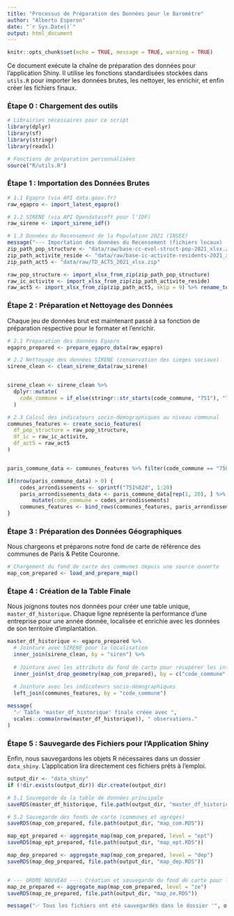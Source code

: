 ```yaml
---
title: "Processus de Préparation des Données pour le Baromètre"
author: "Alberto Esperon"
date: "`r Sys.Date()`"
output: html_document
---
```


```r
knitr::opts_chunk$set(echo = TRUE, message = TRUE, warning = TRUE)
```

Ce document exécute la chaîne de préparation des données pour l'application Shiny. Il utilise les fonctions standardisées stockées dans `utils.R` pour importer les données brutes, les nettoyer, les enrichir, et enfin créer les fichiers finaux.

### Étape 0 : Chargement des outils

```r
# Librairies nécessaires pour ce script
library(dplyr)
library(sf)
library(stringr) 
library(readxl)

# Fonctions de préparation personnalisées
source("R/utils.R")
```

### Étape 1 : Importation des Données Brutes

```r
# 1.1 Egapro (via API data.gouv.fr)
raw_egapro <- import_latest_egapro()

# 1.2 SIRENE (via API Opendatasoft pour l'IDF)
raw_sirene <- import_sirene_idf()

# 1.3 Données du Recensement de la Population 2021 (INSEE)
message("--- Importation des données du Recensement (fichiers locaux) ---")
zip_path_pop_structure <- "data/raw/base-cc-evol-struct-pop-2021_xlsx.zip"
zip_path_activite_reside <- "data/raw/base-ic-activite-residents-2021_xlsx (1).zip"
zip_path_act5 <- "data/raw/TD_ACT5_2021_xlsx.zip"

raw_pop_structure <- import_xlsx_from_zip(zip_path_pop_structure)
raw_ic_activite <- import_xlsx_from_zip(zip_path_activite_reside)
raw_act5 <- import_xlsx_from_zip(zip_path_act5, skip = 9) %>% rename_to_com()
```

### Étape 2 : Préparation et Nettoyage des Données

Chaque jeu de données brut est maintenant passé à sa fonction de préparation respective pour le formater et l'enrichir.

```r
# 2.1 Préparation des données Egapro
egapro_prepared <- prepare_egapro_data(raw_egapro)

# 2.2 Nettoyage des données SIRENE (conservation des sièges sociaux)
sirene_clean <- clean_sirene_data(raw_sirene)


sirene_clean <- sirene_clean %>%
  dplyr::mutate(
    code_commune = if_else(stringr::str_starts(code_commune, "751"), "75056", code_commune)
  )

# 2.3 Calcul des indicateurs socio-démographiques au niveau communal
communes_features <- create_socio_features(
  df_pop_structure = raw_pop_structure,
  df_ic = raw_ic_activite,
  df_act5 = raw_act5
)


paris_commune_data <- communes_features %>% filter(code_commune == "75056")

if(nrow(paris_commune_data) > 0) {
    codes_arrondissements <- sprintf("751%02d", 1:20)
    paris_arrondissements_data <- paris_commune_data[rep(1, 20), ] %>%
        mutate(code_commune = codes_arrondissements)
    communes_features <- bind_rows(communes_features, paris_arrondissements_data)
}


```

### Étape 3 : Préparation des Données Géographiques

Nous chargeons et préparons notre fond de carte de référence des communes de Paris & Petite Couronne.

```r
# Chargement du fond de carte des communes depuis une source ouverte
map_com_prepared <- load_and_prepare_map()
```

### Étape 4 : Création de la Table Finale

Nous joignons toutes nos données pour créer une table unique, `master_df_historique`. Chaque ligne représente la performance d'une entreprise pour une année donnée, localisée et enrichie avec les données de son territoire d'implantation.

```r
master_df_historique <- egapro_prepared %>%
  # Jointure avec SIRENE pour la localisation 
  inner_join(sirene_clean, by = "siren") %>%
  
  # Jointure avec les attributs du fond de carte pour récupérer les infos EPT/DEP
  inner_join(st_drop_geometry(map_com_prepared), by = c("code_commune" = "com_code")) %>%
  
  # Jointure avec les indicateurs socio-démographiques
  left_join(communes_features, by = "code_commune")

message(
  "✅ Table 'master_df_historique' finale créée avec ", 
  scales::comma(nrow(master_df_historique)), " observations."
)
```

### Étape 5 : Sauvegarde des Fichiers pour l'Application Shiny

Enfin, nous sauvegardons les objets R nécessaires dans un dossier `data_shiny`. L'application lira directement ces fichiers prêts à l'emploi.

```r
output_dir <- "data_shiny"
if (!dir.exists(output_dir)) dir.create(output_dir)

# 5.1 Sauvegarde de la table de données principale
saveRDS(master_df_historique, file.path(output_dir, "master_df_historique.RDS"))

# 5.2 Sauvegarde des fonds de carte (communes et agrégés)
saveRDS(map_com_prepared, file.path(output_dir, "map_com.RDS"))

map_ept_prepared <- aggregate_map(map_com_prepared, level = "ept")
saveRDS(map_ept_prepared, file.path(output_dir, "map_ept.RDS"))

map_dep_prepared <- aggregate_map(map_com_prepared, level = "dep")
saveRDS(map_dep_prepared, file.path(output_dir, "map_dep.RDS"))


# --- ORDRE NOUVEAU ---: Création et sauvegarde du fond de carte pour les Zones d'Emploi
map_ze_prepared <- aggregate_map(map_com_prepared, level = "ze")
saveRDS(map_ze_prepared, file.path(output_dir, "map_ze.RDS"))

message("✅ Tous les fichiers ont été sauvegardés dans le dossier '", output_dir, "'.")

```